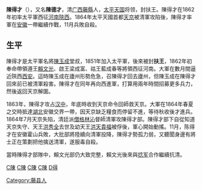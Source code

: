 '''陳得才'''（{{Bd|？||1864年|}}），又名'''陳德才'''，清[[广西|广西]][[藤縣|藤縣]]人，[[太平天国|太平天国]]将领，封扶王。陳得才在1862年初率太平軍西征[[河南|河南]][[陝西|陝西]]。1864年太平天國首都[[南京|天京]]被清軍攻陷後，陳得才率軍在[[安徽|安徽]]一帶繼續作戰，11月兵敗自殺。

==生平==
陳得才是太平軍名將[[陳玉成|陳玉成]]堂叔，1851年加入太平軍，後來被封'''扶王'''，1862年初奉命帶領遵王[[賴文光|賴文光]]、啟王梁成富、祜王藍成春等將領西征河南。大軍在數月間逼近陝西[[西安|西安]]。這時陳玉成在廬州形勢危急，召陳得才回去廬州，但陳玉成在陳得才回來前已被清軍殺害。陳得才在同年再向西進軍，打算用兩年時間招募更多兵力，然後返回天京解圍。

1863年，陳得才攻占[[汉中|汉中]]，年底時收到天京命令回師救天京。大軍在1864年春夏之交時抵達[[湖北|湖北]]安徽交界一帶，因天京缺乏糧食而停留不進，等待秋收後才進兵。1864年7月天京失陷，清廷派[[僧格林沁|僧格林沁]]督師清軍攻陳得才部。陳得才部下自從知道天京失守、天王[[洪秀全|洪秀全]]去世及幼天王[[洪天貴福|洪天貴福]]被俘後，軍心開始動搖。11月，陈得才在安徽霍山兵敗，大批部將陸續向清軍投降，陳得才勢孤力弱，又聽聞身邊有將士正在策劃把他擒送清軍，遂服毒自殺。

當時陳得才部隊中，賴文光部仍大致完整，賴文光後來與[[捻军|捻军]]合作繼續抗清。
{{太平天国|nocat}}

[[category:清朝自杀人物|C陳]]
[[category:清朝軍事人物|C陳]]
[[category:太平天國人物|C陳]]
[[category:太平天國諸王|C陳]]
[[category:陳姓|D得]]
[[Category:藤县人|Category:藤县人]]